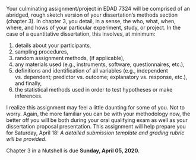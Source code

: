 Your culminating assignment/project in EDAD 7324 will be comprised of an abridged, rough sketch version of your dissertation's methods section (chapter 3). In chapter 3, you detail, in a sense, the who, what, when, where, and hows of your particular experiment, study, or project. In the case of a quantitative dissertation, this involves, at minimum:

1. details about your participants,
2. sampling procedures,
3. random assignment methods, (if applicable),
4. any materials used (e.g., instruments, software, questionnaires, etc.), 
5. definitions and identification of all variables (e.g., independent vs. dependent; predictor vs. outcome; explanatory vs. response, etc.), and finally,
6. the statistical methods used in order to test hypotheses or make inferences.

I realize this assignment may feel a little daunting for some of you. Not to worry. Again, the more familiar you can be with your methodology now, the better off you will be both during your oral qualifying exam as well as your dissertation proposal presentation. This assignment will help prepare you for Saturday, April 18! *A detailed submission template and grading rubric will be provided*.

Chapter 3 in a Nutshell is due **Sunday, April 05, 2020.**